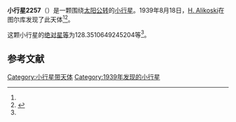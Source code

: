 {{Infobox planet
| bgcolour = #FFFFC0
| name = 2257 Kaarina
| symbol = 
| image = 
| caption = 
| discovery = yes
| discovery_ref = 
| discoverer = [[H._Alikoski|H. Alikoski]]
| discovery_site = [[图尔库|图尔库]] 
| discovered = 1939年8月18日
| designations = yes
| mp_name = 
| named_after = 
| alt_names = 1939 QB/ 1943 TD
| mp_category = [[主带小行星|主带小行星]]
| orbit_ref = <ref name="a">[http://ssd.jpl.nasa.gov/sbdb.cgi?sstr=2257 2257 Kaarina] {{Wayback|url=http://ssd.jpl.nasa.gov/sbdb.cgi?sstr=2257 |date=20200820012137 }}，小行星數據庫瀏覽器（JPL Small-Body Database Browser）－[[美国国家航空航天局|美国国家航空航天局]]喷气推进实验室</ref>
| epoch = 2456400.5 (2013年4月18日更新)
| aphelion = {{convert|3.081890166841613|AU|km|3|abbr=on|lk=out}}
| perihelion = {{convert|1.89532021020697|AU|km|3|abbr=on}}
| semimajor = {{convert|2.488605188524291|AU|km|3|abbr=on}}
| eccentricity = 0.238400603
| period = 1433.94479 [[日|日]]<br />3.93[[儒略年|儒略年]]
| avg_speed = 
| inclination = 5.059024600388986
| asc_node = 233.9885367103927
| mean_anomaly = 
| arg_peri = 128.3510649245204
| satellites = 
| physical_characteristics = yes
| dimensions = 
| mass = 
| density = 
| surface_grav = 
| escape_velocity = 
| sidereal_day = 
| axial_tilt = 
| pole_ecliptic_lat = 
| pole_ecliptic_lon = 
| albedo = 
| temperatures= 
| temp_name1 = 
| mean_temp_1 = 
| max_temp_1 = 
| temp_name2 = 
| max_temp_2 = 
| spectral_type = 
| abs_magnitude = 128.3510649245204
}}

'''小行星2257'''（{{lang-en|2257 Kaarina}}）是一颗围绕[[太阳|太阳]][[公转|公转]]的[[小行星|小行星]]。1939年8月18日，[[H._Alikoski|H. Alikoski]]在图尔库发现了此天体<ref name="a" /><ref>{{cite news|title=小行星列表|url=http://cfa-www.harvard.edu/iau/lists/NumberedMPs.txt|accessdate=2013-07-08|newspaper=哈佛大学|archive-date=2008-05-17|archive-url=https://web.archive.org/web/20080517010638/http://cfa-www.harvard.edu/iau/lists/NumberedMPs.txt|dead-url=no}}</ref>。

这颗小行星的[[绝对星等|绝对星等]]为128.3510649245204等<ref name="a" />。

==参考文献==
{{reflist}}
{{Minor Planet Number|[[小行星2256|小行星2256]]|[[小行星2258|小行星2258]]}}

{{小天体}}

[[Category:小行星带天体|Category:小行星带天体]]
[[Category:1939年发现的小行星|Category:1939年发现的小行星]]

{{asteroid-stub}}